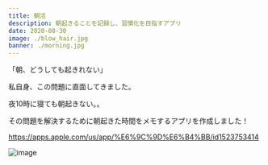 ```yaml
---
title: 朝活
description: 朝起きることを記録し、習慣化を目指すアプリ
date: 2020-08-30
image: ./blow_hair.jpg
banner: ./morning.jpg
---
```


「朝、どうしても起きれない」

私自身、この問題に直面してきました。

夜10時に寝ても朝起きない。。

その問題を解決するために朝起きた時間をメモするアプリを作成しました！



https://apps.apple.com/us/app/%E6%9C%9D%E6%B4%BB/id1523753414


<Row>
<Col>

![image](./app_screenshot.png)


</Col>
</Row>



